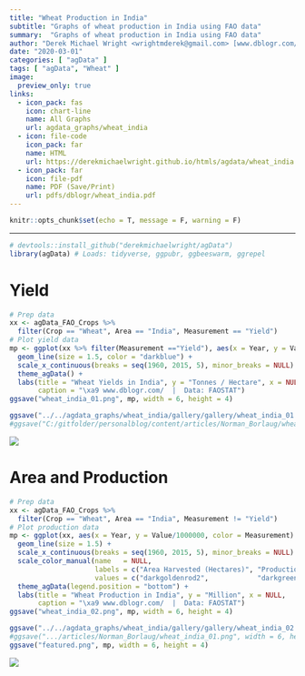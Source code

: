 ```yaml
---
title: "Wheat Production in India"
subtitle: "Graphs of wheat production in India using FAO data"
summary:  "Graphs of wheat production in India using FAO data"
author: "Derek Michael Wright <wrightmderek@gmail.com> [www.dblogr.com/](https://dblogr.netlify.com/)"
date: "2020-03-01"
categories: [ "agData" ]
tags: [ "agData", "Wheat" ]
image:
  preview_only: true
links:
  - icon_pack: fas
    icon: chart-line
    name: All Graphs
    url: agdata_graphs/wheat_india
  - icon: file-code
    icon_pack: far
    name: HTML
    url: https://derekmichaelwright.github.io/htmls/agdata/wheat_india.html
  - icon_pack: far
    icon: file-pdf
    name: PDF (Save/Print)
    url: pdfs/dblogr/wheat_india.pdf
---
```


```r
knitr::opts_chunk$set(echo = T, message = F, warning = F)
```

---

```r
# devtools::install_github("derekmichaelwright/agData")
library(agData) # Loads: tidyverse, ggpubr, ggbeeswarm, ggrepel
```

\pagebreak

# Yield

```r
# Prep data
xx <- agData_FAO_Crops %>% 
  filter(Crop == "Wheat", Area == "India", Measurement == "Yield")
# Plot yield data
mp <- ggplot(xx %>% filter(Measurement =="Yield"), aes(x = Year, y = Value) ) +
  geom_line(size = 1.5, color = "darkblue") +
  scale_x_continuous(breaks = seq(1960, 2015, 5), minor_breaks = NULL) +
  theme_agData() +
  labs(title = "Wheat Yields in India", y = "Tonnes / Hectare", x = NULL,
       caption = "\xa9 www.dblogr.com/  |  Data: FAOSTAT")
ggsave("wheat_india_01.png", mp, width = 6, height = 4)
```

```r
ggsave("../../agdata_graphs/wheat_india/gallery/gallery/wheat_india_01.png", mp, width = 6, height = 4)
#ggsave("C:/gitfolder/personalblog/content/articles/Norman_Borlaug/wheat_india_02.png", width = 6, height = 4)
```

![](wheat_india_01.png)

\pagebreak

# Area and Production

```r
# Prep data
xx <- agData_FAO_Crops %>% 
  filter(Crop == "Wheat", Area == "India", Measurement != "Yield")
# Plot production data
mp <- ggplot(xx, aes(x = Year, y = Value/1000000, color = Measurement) ) +
  geom_line(size = 1.5) +
  scale_x_continuous(breaks = seq(1960, 2015, 5), minor_breaks = NULL) +
  scale_color_manual(name   = NULL,
                     labels = c("Area Harvested (Hectares)", "Production (Tonnes)"),
                     values = c("darkgoldenrod2",            "darkgreen")) +
  theme_agData(legend.position = "bottom") + 
  labs(title = "Wheat Production in India", y = "Million", x = NULL,
       caption = "\xa9 www.dblogr.com/  |  Data: FAOSTAT")
ggsave("wheat_india_02.png", mp, width = 6, height = 4)
```

```r
ggsave("../../agdata_graphs/wheat_india/gallery/gallery/wheat_india_02.png", mp, width = 6, height = 4)
#ggsave(".../articles/Norman_Borlaug/wheat_india_01.png", width = 6, height = 4)
ggsave("featured.png", mp, width = 6, height = 4)
```

![](wheat_india_02.png)

